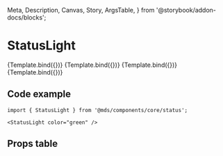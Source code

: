   Meta,
  Description,
  Canvas,
  Story,
  ArgsTable,
} from '@storybook/addon-docs/blocks';

<Meta title="Components/core/status/StatusLight" component={StatusLight} />

# StatusLight

<Description of={StatusLight} />


<Canvas withToolbar>
  <Story name="Positive" args={{ color: 'green' }}>
    {Template.bind({})}
  </Story>
  <Story name="Negative" args={{ color: 'red' }}>
    {Template.bind({})}
  </Story>
  <Story name="Disabled" args={{ color: 'green', disabled: true }}>
    {Template.bind({})}
  </Story>
  <Story name="With label" args={{ color: 'blue', label: 'Active' }}>
    {Template.bind({})}
  </Story>
</Canvas>

## Code example

```tsx
import { StatusLight } from '@mds/components/core/status';
```

```tsx
<StatusLight color="green" />
```

## Props table

<ArgsTable of={StatusLight} />
